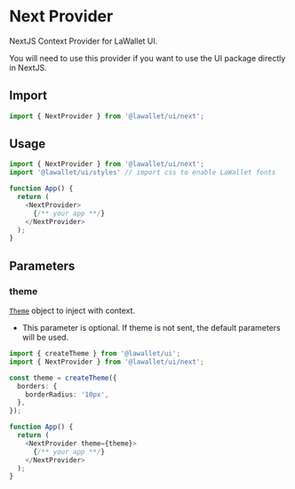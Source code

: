 # Next Provider

NextJS Context Provider for LaWallet UI.

You will need to use this provider if you want to use the UI package directly in NextJS.

## Import

```ts
import { NextProvider } from '@lawallet/ui/next';
```

## Usage

```ts filename="App.tsx"
import { NextProvider } from '@lawallet/ui/next';
import '@lawallet/ui/styles' // import css to enable LaWallet fonts

function App() {
  return (
    <NextProvider>
      {/** your app **/}
    </NextProvider>
  );
}
```

## Parameters

### theme

[`Theme`](/ui/createTheme#theme) object to inject with context.

- This parameter is optional. If theme is not sent, the default parameters will be used.

```ts filename="App.tsx"
import { createTheme } from '@lawallet/ui';
import { NextProvider } from '@lawallet/ui/next';

const theme = createTheme({
  borders: {
    borderRadius: '10px',
  },
});

function App() {
  return (
    <NextProvider theme={theme}>
      {/** your app **/}
    </NextProvider>
  );
}
```
